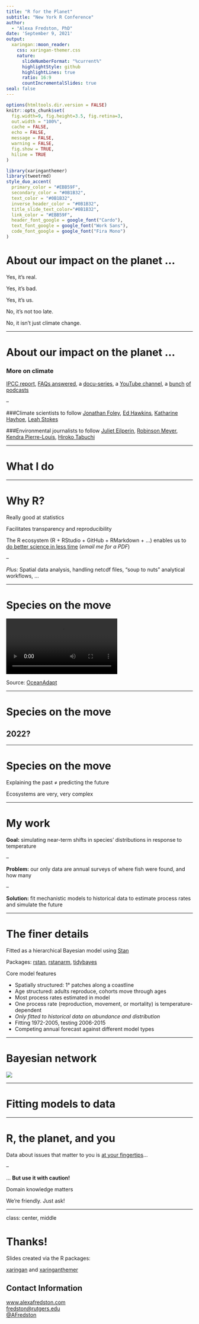```yaml
---
title: "R for the Planet"
subtitle: "New York R Conference"
author: 
  - "Alexa Fredston, PhD"
date: 'September 9, 2021'
output:
  xaringan::moon_reader:
    css: xaringan-themer.css
    nature:
      slideNumberFormat: "%current%"
      highlightStyle: github
      highlightLines: true
      ratio: 16:9
      countIncrementalSlides: true
seal: false
---
```

<style>
.title-slide {
vertical-align: bottom !important; 
text-align: left !important;
}
</style>


```r
options(htmltools.dir.version = FALSE)
knitr::opts_chunk$set(
  fig.width=9, fig.height=3.5, fig.retina=3,
  out.width = "100%",
  cache = FALSE,
  echo = FALSE,
  message = FALSE, 
  warning = FALSE,
  fig.show = TRUE,
  hiline = TRUE
)
```

```r
library(xaringanthemer)
library(tweetrmd) 
style_duo_accent(
  primary_color = "#EBB59F",
  secondary_color = "#0B1B32",
  text_color = "#0B1B32",
  inverse_header_color = "#0B1B32",
  title_slide_text_color="#0B1B32",
  link_color = "#EBB59F",
  header_font_google = google_font("Cardo"),
  text_font_google = google_font("Work Sans"),
  code_font_google = google_font("Fira Mono")
)
```


# About our impact on the planet ... 

Yes, it's real.

Yes, it's bad.

Yes, it's us. 

No, it's not too late.

No, it isn't just climate change. 

---

# About our impact on the planet ... 


### More on climate
[IPCC report](https://www.ipcc.ch/assessment-report/ar6/), [FAQs answered](https://www.nytimes.com/article/climate-change-global-warming-faq.html), a  [docu-series](https://www.amazon.com/Years-Living-Dangerously-Complete-Showtime/dp/B00NDOXDJU), a [YouTube channel](https://www.youtube.com/channel/UCi6RkdaEqgRVKi3AzidF4ow), a [bunch](https://www.criticalfrequency.org/drilled) [of](https://www.hottakepod.com/) [podcasts](https://www.degreespod.com/)

--

###Climate scientists to follow
[Jonathan Foley](https://twitter.com/GlobalEcoGuy), [Ed Hawkins](https://twitter.com/ed_hawkins), [Katharine Hayhoe](https://twitter.com/KHayhoe), [Leah Stokes](https://twitter.com/leahstokes)

###Environmental journalists to follow
[Juliet Eilperin](https://twitter.com/eilperin), [Robinson Meyer](https://twitter.com/yayitsrob), [Kendra Pierre-Louis](https://twitter.com/KendraWrites), [Hiroko Tabuchi](https://twitter.com/HirokoTabuchi)

---

# What I do 




---

# Why R?

Really good at statistics

Facilitates transparency and reproducibility

The R ecosystem (R + RStudio + GitHub + RMarkdown + ...) enables us to [do better science in less time](https://www.nature.com/articles/s41559-017-0160) (*email me for a PDF*)

--

*Plus:* Spatial data analysis, handling netcdf files, "soup to nuts" analytical workflows, ... 

---

# Species on the move

<video>
<source src="black seabass.mp4" type="video/mp4" width="200" height="150">
</video>

Source: [OceanAdapt](https://oceanadapt.rutgers.edu)


---

# Species on the move

## 2022?


---

# Species on the move

Explaining the past $\neq$ predicting the future

Ecosystems are very, very complex 

---

# My work

**Goal:** simulating near-term shifts in species' distributions in response to temperature

--

**Problem:** our only data are annual surveys of where fish were found, and how many

--

**Solution:** fit mechanistic models to historical data to estimate process rates and simulate the future

---

# The finer details

Fitted as a hierarchical Bayesian model using [Stan](https://mc-stan.org/)

Packages: [rstan](https://mc-stan.org/users/interfaces/rstan), [rstanarm](https://mc-stan.org/rstanarm/), [tidybayes](http://mjskay.github.io/tidybayes/)

Core model features

* Spatially structured: 1° patches along a coastline
* Age structured: adults reproduce, cohorts move through ages 
* Most process rates estimated in model
* One process rate (reproduction, movement, or mortality) is temperature-dependent
* *Only fitted to historical data on abundance and distribution*
* Fitting 1972-2005, testing 2006-2015
* Competing annual forecast against different model types 

---

# Bayesian network

![](bayesian_network_2.png)

---

# Fitting models to data

---

# R, the planet, and you

Data about issues that matter to you is [at your fingertips](https://ropensci.org/packages/data-access/)...

--

... **But use it with caution!**

Domain knowledge matters

We're friendly. Just ask!

---
class: center, middle

# Thanks!

Slides created via the R packages:

[xaringan](https://github.com/yihui/xaringan) and [xaringanthemer](https://github.com/gadenbuie/xaringanthemer)

## Contact Information

[www.alexafredston.com](https://www.alexafredston.com/)<br>
[fredston@rutgers.edu](mailto:fredston@rutgers.edu)<br>
[@AFredston](https://twitter.com/AFredston)
